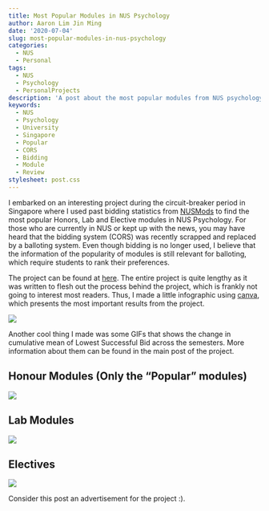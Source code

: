 ```yaml
---
title: Most Popular Modules in NUS Psychology
author: Aaron Lim Jin Ming
date: '2020-07-04'
slug: most-popular-modules-in-nus-psychology
categories:
  - NUS
  - Personal
tags:
  - NUS
  - Psychology
  - PersonalProjects
description: 'A post about the most popular modules from NUS psychology, based on one of my personal projects.'
keywords: 
  - NUS
  - Psychology
  - University
  - Singapore
  - Popular
  - CORS
  - Bidding
  - Module
  - Review
stylesheet: post.css
---
```


I embarked on an interesting project during the circuit-breaker period in Singapore where I used past bidding statistics from [NUSMods](https://nusmods.com/api/) to find the most popular Honors, Lab and Elective modules in NUS Psychology. For those who are currently in NUS or kept up with the news, you may have heard that the bidding system (CORS) was recently scrapped and replaced by a balloting system. Even though bidding is no longer used, I believe that the information of the popularity of modules is still relevant for balloting, which require students to rank their preferences.

The project can be found at [here](https://aaron0696.github.io/psychmods/). The entire project is quite lengthy as it was written to flesh out the process behind the project, which is frankly not going to interest most readers. Thus, I made a little infographic using [canva](https://www.canva.com/), which presents the most important results from the project.

![](/blog/Most_Popular_Modules_In_NUS_Psychology.png)

Another cool thing I made was some GIFs that shows the change in cumulative mean of Lowest Successful Bid across the semesters. More information about them can be found in the main post of the project. 

## Honour Modules (Only the "Popular" modules)

![](/blog/honourgif.gif)

## Lab Modules

![](/blog/labgif.gif)

## Electives

![](/blog/elegif.gif)

Consider this post an advertisement for the project :).
